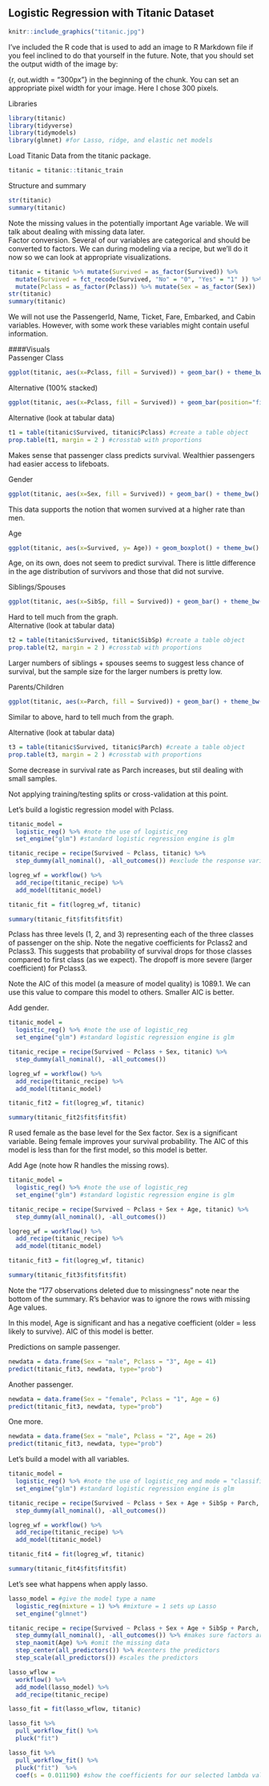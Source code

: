 ## Logistic Regression with Titanic Dataset

```r
knitr::include_graphics("titanic.jpg")
```
I've included the R code that is used to add an image to R Markdown file if you feel inclined to do that yourself in the future. Note, that you should set the output width of the image by:

{r, out.width = "300px"} in the beginning of the chunk. You can set an appropriate pixel width for your image. Here I chose 300 pixels.  

Libraries  
```r
library(titanic)
library(tidyverse)
library(tidymodels)
library(glmnet) #for Lasso, ridge, and elastic net models 
```

Load Titanic Data from the titanic package. 
```r
titanic = titanic::titanic_train
```

Structure and summary
```R
str(titanic)
summary(titanic)
```

Note the missing values in the potentially important Age variable.  We will talk about dealing with missing data later.  
Factor conversion. Several of our variables are categorical and should be converted to factors. We can during modeling via a recipe, but we'll do it now so we can look at appropriate visualizations.   
```r
titanic = titanic %>% mutate(Survived = as_factor(Survived)) %>% 
  mutate(Survived = fct_recode(Survived, "No" = "0", "Yes" = "1" )) %>%
  mutate(Pclass = as_factor(Pclass)) %>% mutate(Sex = as_factor(Sex))
str(titanic)
summary(titanic)
```
We will not use the PassengerId, Name, Ticket, Fare, Embarked, and Cabin variables. However, with some work these variables might contain useful information. 

####Visuals  
Passenger Class  
```r
ggplot(titanic, aes(x=Pclass, fill = Survived)) + geom_bar() + theme_bw()
```
Alternative (100% stacked)
```r
ggplot(titanic, aes(x=Pclass, fill = Survived)) + geom_bar(position="fill") + theme_bw()
```

Alternative (look at tabular data)
```r
t1 = table(titanic$Survived, titanic$Pclass) #create a table object
prop.table(t1, margin = 2 ) #crosstab with proportions
```
Makes sense that passenger class predicts survival. Wealthier passengers had easier access to lifeboats.

Gender  
```r
ggplot(titanic, aes(x=Sex, fill = Survived)) + geom_bar() + theme_bw()
```
This data supports the notion that women survived at a higher rate than men.  

Age 
```r
ggplot(titanic, aes(x=Survived, y= Age)) + geom_boxplot() + theme_bw()
```
Age, on its own, does not seem to predict survival. There is little difference in the age distribution of survivors and those that did not survive.  

Siblings/Spouses 
```r
ggplot(titanic, aes(x=SibSp, fill = Survived)) + geom_bar() + theme_bw()
```

Hard to tell much from the graph.  
Alternative (look at tabular data)  
```r
t2 = table(titanic$Survived, titanic$SibSp) #create a table object
prop.table(t2, margin = 2 ) #crosstab with proportions
```
Larger numbers of siblings + spouses seems to suggest less chance of survival, but the sample size for the larger numbers is pretty low.  

Parents/Children
```r
ggplot(titanic, aes(x=Parch, fill = Survived)) + geom_bar() + theme_bw()
```
Similar to above, hard to tell much from the graph.  

Alternative (look at tabular data)
```r
t3 = table(titanic$Survived, titanic$Parch) #create a table object
prop.table(t3, margin = 2 ) #crosstab with proportions
```
Some decrease in survival rate as Parch increases, but stil dealing with small samples.

Not applying training/testing splits or cross-validation at this point.  

Let's build a logistic regression model with Pclass.  
```r
titanic_model = 
  logistic_reg() %>% #note the use of logistic_reg
  set_engine("glm") #standard logistic regression engine is glm

titanic_recipe = recipe(Survived ~ Pclass, titanic) %>%
  step_dummy(all_nominal(), -all_outcomes()) #exclude the response variable from being dummy converted  

logreg_wf = workflow() %>%
  add_recipe(titanic_recipe) %>% 
  add_model(titanic_model)

titanic_fit = fit(logreg_wf, titanic)
```

```r
summary(titanic_fit$fit$fit$fit)
```
Pclass has three levels (1, 2, and 3) representing each of the three classes of passenger on the ship. Note the negative coefficients for Pclass2 and Pclass3. This suggests that probability of survival drops for those classes compared to first class (as we expect). The dropoff is more severe (larger coefficient) for Pclass3.  

Note the AIC of this model (a measure of model quality) is 1089.1. We can use this value to compare this model to others. Smaller AIC is better.  

Add gender.  
```R
titanic_model = 
  logistic_reg() %>% #note the use of logistic_reg 
  set_engine("glm") #standard logistic regression engine is glm

titanic_recipe = recipe(Survived ~ Pclass + Sex, titanic) %>%
  step_dummy(all_nominal(), -all_outcomes())

logreg_wf = workflow() %>%
  add_recipe(titanic_recipe) %>% 
  add_model(titanic_model)

titanic_fit2 = fit(logreg_wf, titanic)
```

```r
summary(titanic_fit2$fit$fit$fit)
```
R used female as the base level for the Sex factor. Sex is a significant variable. Being female improves your survival probability. The AIC of this model is less than for the first model, so this model is better.  

Add Age (note how R handles the missing rows).  
```r
titanic_model = 
  logistic_reg() %>% #note the use of logistic_reg 
  set_engine("glm") #standard logistic regression engine is glm

titanic_recipe = recipe(Survived ~ Pclass + Sex + Age, titanic) %>%
  step_dummy(all_nominal(), -all_outcomes())

logreg_wf = workflow() %>%
  add_recipe(titanic_recipe) %>% 
  add_model(titanic_model)

titanic_fit3 = fit(logreg_wf, titanic)
```

```r
summary(titanic_fit3$fit$fit$fit)
```
Note the "177 observations deleted due to missingness" note near the bottom of the summary. R's behavior was to ignore the rows with missing Age values. 

In this model, Age is significant and has a negative coefficient (older = less likely to survive). AIC of this model is better.  

Predictions on sample passenger.  
```r
newdata = data.frame(Sex = "male", Pclass = "3", Age = 41)
predict(titanic_fit3, newdata, type="prob")
```

Another passenger.  
```r
newdata = data.frame(Sex = "female", Pclass = "1", Age = 6)
predict(titanic_fit3, newdata, type="prob")
```

One more.    
```r
newdata = data.frame(Sex = "male", Pclass = "2", Age = 26)
predict(titanic_fit3, newdata, type="prob")
```

Let's build a model with all variables. 
```r
titanic_model = 
  logistic_reg() %>% #note the use of logistic_reg and mode = "classification"
  set_engine("glm") #standard logistic regression engine is glm

titanic_recipe = recipe(Survived ~ Pclass + Sex + Age + SibSp + Parch, titanic) %>%
  step_dummy(all_nominal(), -all_outcomes())

logreg_wf = workflow() %>%
  add_recipe(titanic_recipe) %>% 
  add_model(titanic_model)

titanic_fit4 = fit(logreg_wf, titanic)
```

```r
summary(titanic_fit4$fit$fit$fit)
```

Let's see what happens when apply lasso.  
```r
lasso_model = #give the model type a name 
  logistic_reg(mixture = 1) %>% #mixture = 1 sets up Lasso
  set_engine("glmnet") 

titanic_recipe = recipe(Survived ~ Pclass + Sex + Age + SibSp + Parch, titanic) %>% 
  step_dummy(all_nominal(), -all_outcomes()) %>% #makes sure factors are treated as categorical
  step_naomit(Age) %>% #omit the missing data
  step_center(all_predictors()) %>% #centers the predictors
  step_scale(all_predictors()) #scales the predictors

lasso_wflow =
  workflow() %>% 
  add_model(lasso_model) %>% 
  add_recipe(titanic_recipe)

lasso_fit = fit(lasso_wflow, titanic)
```

```r
lasso_fit %>%
  pull_workflow_fit() %>%
  pluck("fit")  
```

```r
lasso_fit %>%
  pull_workflow_fit() %>%
  pluck("fit")  %>% 
  coef(s = 0.011190) #show the coefficients for our selected lambda value
```

